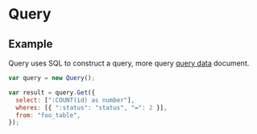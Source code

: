 # Query

## Example

Query uses SQL to construct a query, more query <a href="../Advanced Features/Complex Data Query">query data</a> document.

```javascript
var query = new Query();

var result = query.Get({
  select: [":COUNT(id) as number"],
  wheres: [{ ":status": "status", "=": 2 }],
  from: "foo_table",
});
```

<Div style={{ display: "flex", justifyContent: "space-between" }}>
  <Link type="prev" title="Exception" link="Manual/JS API/Exception"></Link>
  <Link type="next" title="Store" link="Manual/JS API/Store"></Link>
</Div>
